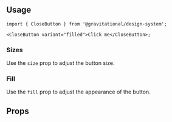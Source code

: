


<Meta of={CloseButtonStories} />

<DocsHeader
  title="Close Button"
  description="Used to trigger closing a dialog, modal, or dismissing a notification."
  sourcePath="src/components/button/CloseButton.tsx"
/>

## Usage

```tsx
import { CloseButton } from '@gravitational/design-system';

<CloseButton variant="filled">Click me</CloseButton>;
```

### Sizes

Use the `size` prop to adjust the button size.

<Canvas of={CloseButtonStories.Sizes} />

### Fill

Use the `fill` prop to adjust the appearance of the button.

<Canvas of={CloseButtonStories.Fills} />

## Props

<PropTypes of={CloseButtonStories} />
